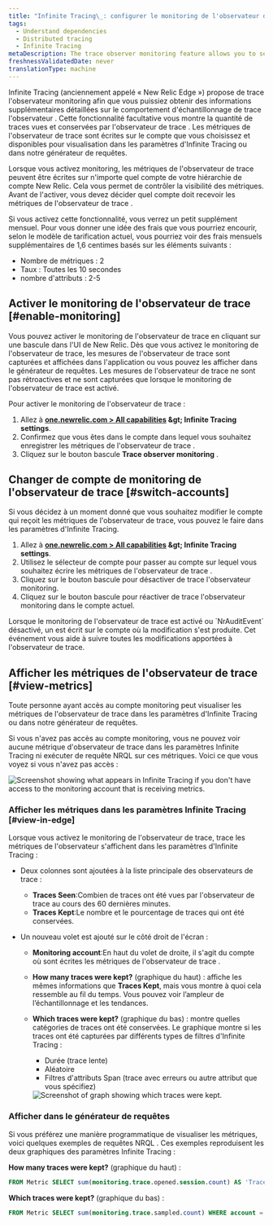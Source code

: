 ```yaml
---
title: "Infinite Tracing\_: configurer le monitoring de l'observateur de trace"
tags:
  - Understand dependencies
  - Distributed tracing
  - Infinite Tracing
metaDescription: The trace observer monitoring feature allows you to see if New Relic is handling your traces as you expect.
freshnessValidatedDate: never
translationType: machine
---
```


Infinite Tracing (anciennement appelé « New Relic Edge ») propose de trace l&apos;observateur monitoring afin que vous puissiez obtenir des informations supplémentaires détaillées sur le comportement d&apos;échantillonnage de trace l&apos;observateur . Cette fonctionnalité facultative vous montre la quantité de traces vues et conservées par l&apos;observateur de trace . Les métriques de l&apos;observateur de trace sont écrites sur le compte que vous choisissez et disponibles pour visualisation dans les paramètres d&apos;Infinite Tracing ou dans notre générateur de requêtes.

Lorsque vous activez monitoring, les métriques de l&apos;observateur de trace peuvent être écrites sur n&apos;importe quel compte de votre hiérarchie de compte New Relic. Cela vous permet de contrôler la visibilité des métriques. Avant de l&apos;activer, vous devez décider quel compte doit recevoir les métriques de l&apos;observateur de trace .

<Callout variant="tip">
  Si vous activez cette fonctionnalité, vous verrez un petit supplément mensuel. Pour vous donner une idée des frais que vous pourriez encourir, selon le modèle de tarification actuel, vous pourriez voir des frais mensuels supplémentaires de 1,6 centimes basés sur les éléments suivants :

  * Nombre de métriques : 2
  * Taux : Toutes les 10 secondes
  * nombre d&apos;attributs : 2-5
</Callout>

## Activer le monitoring de l&apos;observateur de trace [#enable-monitoring]

Vous pouvez activer le monitoring de l&apos;observateur de trace en cliquant sur une bascule dans l&apos;UI de New Relic. Dès que vous activez le monitoring de l&apos;observateur de trace, les mesures de l&apos;observateur de trace sont capturées et affichées dans l&apos;application ou vous pouvez les afficher dans le générateur de requêtes. Les mesures de l&apos;observateur de trace ne sont pas rétroactives et ne sont capturées que lorsque le monitoring de l&apos;observateur de trace est activé.

Pour activer le monitoring de l&apos;observateur de trace :

1. Allez à <DNT>**[one.newrelic.com &gt; All capabilities](https://one.newrelic.com/all-capabilities) &amp;gt; Infinite Tracing settings**</DNT>.
2. Confirmez que vous êtes dans le compte dans lequel vous souhaitez enregistrer les métriques de l&apos;observateur de trace .
3. Cliquez sur le bouton bascule <DNT>**Trace observer monitoring**</DNT> .

## Changer de compte de monitoring de l&apos;observateur de trace [#switch-accounts]

Si vous décidez à un moment donné que vous souhaitez modifier le compte qui reçoit les métriques de l&apos;observateur de trace, vous pouvez le faire dans les paramètres d&apos;Infinite Tracing.

1. Allez à <DNT>**[one.newrelic.com &gt; All capabilities](https://one.newrelic.com/all-capabilities) &amp;gt; Infinite Tracing settings**</DNT>.
2. Utilisez le sélecteur de compte pour passer au compte sur lequel vous souhaitez écrire les métriques de l&apos;observateur de trace .
3. Cliquez sur le bouton bascule pour désactiver de trace l&apos;observateur monitoring.
4. Cliquez sur le bouton bascule pour réactiver de trace l&apos;observateur monitoring dans le compte actuel.

<Callout variant="tip">
  Lorsque le monitoring de l&apos;observateur de trace est activé ou `NrAuditEvent` désactivé, un est écrit sur le compte où la modification s&apos;est produite. Cet événement vous aide à suivre toutes les modifications apportées à l&apos;observateur de trace.
</Callout>

## Afficher les métriques de l&apos;observateur de trace [#view-metrics]

Toute personne ayant accès au compte monitoring peut visualiser les métriques de l&apos;observateur de trace dans les paramètres d&apos;Infinite Tracing ou dans notre générateur de requêtes.

Si vous n&apos;avez pas accès au compte monitoring, vous ne pouvez voir aucune métrique d&apos;observateur de trace dans les paramètres Infinite Tracing ni exécuter de requête NRQL sur ces métriques. Voici ce que vous voyez si vous n&apos;avez pas accès :

<img title="Screenshot showing what appears in Infinite Tracing settings if you don't have access to the monitoring account that is receiving metrics." alt="Screenshot showing what appears in Infinite Tracing if you don't have access to the monitoring account that is receiving metrics." src="/images/distributed-tracing_screenshot-full_trace-monitoring-toggle.webp" />

### Afficher les métriques dans les paramètres Infinite Tracing [#view-in-edge]

Lorsque vous activez le monitoring de l&apos;observateur de trace, trace les métriques de l&apos;observateur s&apos;affichent dans les paramètres d&apos;Infinite Tracing :

* Deux colonnes sont ajoutées à la liste principale des observateurs de trace :

  * <DNT>**Traces Seen**</DNT>:Combien de traces ont été vues par l&apos;observateur de trace au cours des 60 dernières minutes.
  * <DNT>**Traces Kept**</DNT>:Le nombre et le pourcentage de traces qui ont été conservées.

* Un nouveau volet est ajouté sur le côté droit de l&apos;écran :

  * <DNT>**Monitoring account**</DNT>:En haut du volet de droite, il s&apos;agit du compte où sont écrites les métriques de l&apos;observateur de trace .

  * <DNT>**How many traces were kept?**</DNT> (graphique du haut) : affiche les mêmes informations que <DNT>**Traces Kept**</DNT>, mais vous montre à quoi cela ressemble au fil du temps. Vous pouvez voir l’ampleur de l’échantillonnage et les tendances.

  * <DNT>**Which traces were kept?**</DNT> (graphique du bas) : montre quelles catégories de traces ont été conservées. Le graphique montre si les traces ont été capturées par différents types de filtres d&apos;Infinite Tracing :

    * Durée (trace lente)
    * Aléatoire
    * Filtres d&apos;attributs Span (trace avec erreurs ou autre attribut que vous spécifiez)

    <img title="Screenshot of graph showing which traces were kept." alt="Screenshot of graph showing which traces were kept." src="/images/distributed-tracing_screenshot-crop_how-many-traces-kept.webp" />

### Afficher dans le générateur de requêtes

Si vous préférez une manière programmatique de visualiser les métriques, voici quelques exemples de requêtes NRQL . Ces exemples reproduisent les deux graphiques des paramètres Infinite Tracing :

<DNT>**How many traces were kept?**</DNT> (graphique du haut) :

```sql
FROM Metric SELECT sum(monitoring.trace.opened.session.count) AS 'Traces seen', sum(monitoring.trace.sampled.count) AS 'Traces kept' WHERE account = INSERT_THE_MONITORING_ACCOUNT_ID TIMESERIES
```

<DNT>**Which traces were kept?**</DNT> (graphique du bas) :

```sql
FROM Metric SELECT sum(monitoring.trace.sampled.count) WHERE account = INSERT_THE_MONITORING_ACCOUNT_ID AND newRelic.traceFilter.type IS NOT NULL FACET newRelic.traceFilter.type LIMIT 3 TIMESERIES
```